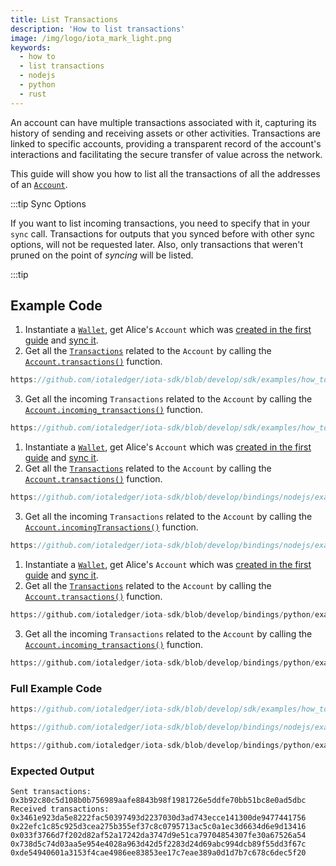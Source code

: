 ```yaml
---
title: List Transactions
description: 'How to list transactions'
image: /img/logo/iota_mark_light.png
keywords:
  - how to
  - list transactions
  - nodejs
  - python
  - rust
---
```



An account can have multiple transactions associated with it, capturing its history of sending and receiving assets
or other activities. Transactions are linked to specific accounts, providing a transparent record of the account's
interactions and facilitating the secure transfer of value across the network.

This guide will show you how to list all the transactions of all the addresses of an
[`Account`](../../references/nodejs/classes/Account.md).

:::tip Sync Options

If you want to list incoming transactions, you need to specify that in your `sync` call.
Transactions for outputs that you synced before with other sync options, will not be requested later.
Also, only transactions that weren't pruned on the point of _syncing_ will be listed.

:::tip

## Example Code

<Tabs groupId="language" queryString>
<TabItem value="rust" label="Rust">

1. Instantiate a [`Wallet`](https://docs.rs/iota-sdk/latest/iota_sdk/wallet/core/struct.Wallet.html), get Alice's `Account` which was
   [created in the first guide](./create-account.mdx) and [sync it](./check-balance.mdx).
2. Get all the
   [`Transactions`](https://docs.rs/iota-sdk/latest/iota_sdk/wallet/account/types/struct.Transaction.html)
   related to the `Account` by calling the
   [`Account.transactions()`](https://docs.rs/iota-sdk/latest/iota_sdk/wallet/account/struct.AccountInner.html#method.transactions)
   function.

<div className={'hide-code-block-extras'}>

```rust reference
https://github.com/iotaledger/iota-sdk/blob/develop/sdk/examples/how_tos/accounts_and_addresses/list_transactions.rs#L42-L44
```

</div>

3. Get all the incoming `Transactions` related to the `Account` by calling the
   [`Account.incoming_transactions()`](https://docs.rs/iota-sdk/latest/iota_sdk/wallet/account/struct.AccountInner.html#method.incoming_transactions)
   function.

<div className={'hide-code-block-extras'}>

```rust reference
https://github.com/iotaledger/iota-sdk/blob/develop/sdk/examples/how_tos/accounts_and_addresses/list_transactions.rs#L48-L50
```

</div>

</TabItem>
<TabItem value="typescript-node" label="Typescript (Node.js)">

1. Instantiate a [`Wallet`](https://docs.rs/iota-sdk/latest/iota_sdk/wallet/core/struct.Wallet.html), get Alice's `Account` which was
   [created in the first guide](./create-account.mdx) and [sync it](./check-balance.mdx).
2. Get all the [`Transactions`](../../references/nodejs/classes/Transaction.md)
   related to the `Account` by calling the
   [`Account.transactions()`](../../references/nodejs/classes/Account.md#transactions) function.

<div className={'hide-code-block-extras'}>

```typescript reference
https://github.com/iotaledger/iota-sdk/blob/develop/bindings/nodejs/examples/how_tos/accounts_and_addresses/list-transactions.ts#L26-L29
```

</div>

3. Get all the incoming `Transactions` related to the `Account` by calling the
   [`Account.incomingTransactions()`](../../references/nodejs/classes/Account.md#incomingtransactions) function.

<div className={'hide-code-block-extras'}>

```typescript reference
https://github.com/iotaledger/iota-sdk/blob/develop/bindings/nodejs/examples/how_tos/accounts_and_addresses/list-transactions.ts#L31-L35
```

</div>

</TabItem>
<TabItem value="python" label="Python">

1. Instantiate a [`Wallet`](https://docs.rs/iota-sdk/latest/iota_sdk/wallet/core/struct.Wallet.html), get Alice's `Account` which was
   [created in the first guide](./create-account.mdx) and [sync it](./check-balance.mdx).
2. Get all the [`Transactions`](../../references/python/iota_sdk/types/transaction.md)
   related to the `Account` by calling the
   [`Account.transactions()`](../../references/python/iota_sdk/wallet/account.md#transactions)
   function.

<div className={'hide-code-block-extras'}>

```python reference
https://github.com/iotaledger/iota-sdk/blob/develop/bindings/python/examples/how_tos/accounts_and_addresses/list_transactions.py#L19
```

</div>

3. Get all the incoming `Transactions` related to the `Account` by calling the
   [`Account.incoming_transactions()`](../../references/python/iota_sdk/wallet/account.md#incoming_transactions)
   function.

<div className={'hide-code-block-extras'}>

```python reference
https://github.com/iotaledger/iota-sdk/blob/develop/bindings/python/examples/how_tos/accounts_and_addresses/list_transactions.py#L26-L27
```

</div>

</TabItem>
</Tabs>

### Full Example Code

<Tabs groupId="language" queryString>
<TabItem value="rust" label="Rust">

```rust reference
https://github.com/iotaledger/iota-sdk/blob/develop/sdk/examples/how_tos/accounts_and_addresses/list_transactions.rs
```

</TabItem>
<TabItem value="typescript-node" label="Typescript (Node.js)">

```typescript reference
https://github.com/iotaledger/iota-sdk/blob/develop/bindings/nodejs/examples/how_tos/accounts_and_addresses/list-transactions.ts
```

</TabItem>
<TabItem value="python" label="Python">

```python reference
https://github.com/iotaledger/iota-sdk/blob/develop/bindings/python/examples/how_tos/accounts_and_addresses/list_transactions.py
```

</TabItem>
</Tabs>

### Expected Output

```plaintext
Sent transactions:
0x3b92c80c5d108b0b756989aafe8843b98f1981726e5ddfe70bb51bc8e0ad5dbc
Received transactions:
0x3461e923da5e8222fac50397493d2237030d3ad743ecce141300de9477441756
0x22efc1c85c925d3cea275b355ef37c8c0795713ac5c0a1ec3d6634d6e9d13416
0x033f3766d7f202d82af52a17242da3747d9e51ca79704854307fe30a67526a54
0x738d5c74d03aa5e954e4028a963d42d5f2283d24d69abc994dcb89f55dd3f67c
0xde54940601a3153f4cae4986ee83853ee17c7eae389a0d1d7b7c678c6dec5f20
```
